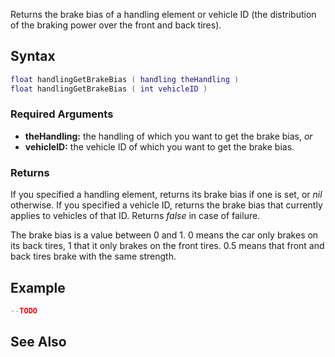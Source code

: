 
{{Server function}}
{{Needs_Example}}
Returns the brake bias of a handling element or vehicle ID (the distribution of the braking power over the front and back tires).

==Syntax==
<syntaxhighlight lang="lua">
float handlingGetBrakeBias ( handling theHandling )
float handlingGetBrakeBias ( int vehicleID )
</syntaxhighlight>

===Required Arguments===
*'''theHandling:''' the handling of which you want to get the brake bias, ''or''
*'''vehicleID:''' the vehicle ID of which you want to get the brake bias.

===Returns===
If you specified a handling element, returns its brake bias if one is set, or ''nil'' otherwise. If you specified a vehicle ID, returns the brake bias that currently applies to vehicles of that ID. Returns ''false'' in case of failure.

The brake bias is a value between 0 and 1. 0 means the car only brakes on its back tires, 1 that it only brakes on the front tires. 0.5 means that front and back tires brake with the same strength.

==Example==
<syntaxhighlight lang="lua">
--TODO
</syntaxhighlight>

==See Also==
{{Handling_functions}}